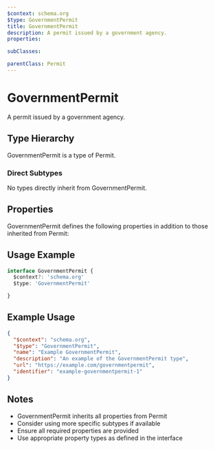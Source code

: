 ```yaml
---
$context: schema.org
$type: GovernmentPermit
title: GovernmentPermit
description: A permit issued by a government agency.
properties:

subClasses:

parentClass: Permit
---
```


# GovernmentPermit

A permit issued by a government agency.

## Type Hierarchy

GovernmentPermit is a type of Permit.

### Direct Subtypes

No types directly inherit from GovernmentPermit.

## Properties

GovernmentPermit defines the following properties in addition to those inherited from Permit:



## Usage Example

```typescript
interface GovernmentPermit {
  $context?: 'schema.org'
  $type: 'GovernmentPermit'

}
```

## Example Usage

```json
{
  "$context": "schema.org",
  "$type": "GovernmentPermit",
  "name": "Example GovernmentPermit",
  "description": "An example of the GovernmentPermit type",
  "url": "https://example.com/governmentpermit",
  "identifier": "example-governmentpermit-1"
}
```

## Notes

- GovernmentPermit inherits all properties from Permit
- Consider using more specific subtypes if available
- Ensure all required properties are provided
- Use appropriate property types as defined in the interface
